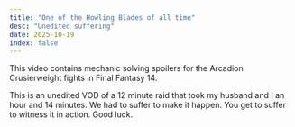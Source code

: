 ```yaml
---
title: "One of the Howling Blades of all time"
desc: "Unedited suffering"
date: 2025-10-19
index: false
---
```



<Admonition type="note">
  This video contains mechanic solving spoilers for the Arcadion Crusierweight
  fights in Final Fantasy 14.
</Admonition>

This is an unedited VOD of a 12 minute raid that took my husband and I an hour and 14 minutes. We had to suffer to make it happen. You get to suffer to witness it in action. Good luck.

<div className="my-4">
  <XeblogVideo path="video/2025/one-of-the-howling-blades-of-all-time" />
</div>
